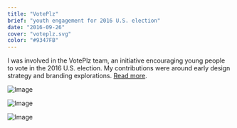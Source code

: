 ```yaml
---
title: "VotePlz"
brief: "youth engagement for 2016 U.S. election"
date: "2016-09-26"
cover: "voteplz.svg"
color: "#9347FB"
---
```


I was involved in the VotePlz team, an initiative encouraging young people to vote in the 2016 U.S. election. My contributions were around early design strategy and branding explorations. <a href="https://venturebeat.com/2016/09/26/y-combinator-chiefs-nonprofit-voteplz-launches-1-million-voter-registration-sweepstakes/">Read more</a>.

![Image](@/images/projects/voteplz/voteplz-type.svg)

![Image](@/images/projects/voteplz/voteplz.svg)

![Image](@/images/projects/voteplz/voteplz-colorways-2.gif)
